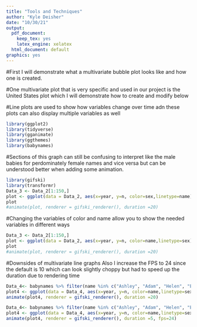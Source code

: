 ---
title: "Tools and Techniques"
author: "Kyle Deisher"
date: "10/30/21"
output:
  pdf_document:
    keep_tex: yes
    latex_engine: xelatex
  html_document: default
graphics: yes
---

#First I will demonstrate what a multivariate bubble plot looks like and how one is created.




#One multivariate plot that is very specific and used in our project is the United States plot which I will demonstrate how to create and modify below


#Line plots are used to show how variables change over time adn these plots can also display multiple variables as well

```{r}
library(ggplot2)
library(tidyverse)
library(gganimate)
library(ggthemes)
library(babynames)
```


#Sections of this graph can still be confusing to interpret like the male babies for perdominately female names and vice versa but can be understood better when adding some animation.

```{r}
library(gifski)
library(transformr)
Data_3 <- Data_2[1:150,]
plot <- ggplot(data = Data_2, aes(x=year, y=n, color=sex,linetype=name)) + geom_line(size=1.2)+ xlab("Year") + ylab("Number of Babies") + ggtitle("Number of Babieswith the names Ashley, Adam, or Helen") + theme(axis.text.x = element_text(size=16), axis.title.x = element_text(size=18), axis.text.y = element_text(size=16), axis.title.y = element_text(size=18), legend.text = element_text(size=16), legend.key.size = unit(1,'cm'), legend.title = element_text(size=16), plot.title = element_text(size=14))
plot
#animate(plot, renderer = gifski_renderer(), duration =20)
```








#Changing the variables of color and name allow you to show the needed variables in different ways

```{r}
Data_3 <- Data_2[1:150,]
plot <- ggplot(data = Data_2, aes(x=year, y=n, color=name,linetype=sex)) + geom_line(size=1.2)+ xlab("Year") + ylab("Number of Babies") + ggtitle("Number of Babies with the names Ashley, Adam, or Helen") + theme(axis.text.x = element_text(size=16), axis.title.x = element_text(size=18), axis.text.y = element_text(size=16), axis.title.y = element_text(size=18), legend.text = element_text(size=16), legend.key.size = unit(1,'cm'), legend.title = element_text(size=16), plot.title = element_text(size=14))
plot
#animate(plot, renderer = gifski_renderer(), duration =20)
```




















#Downsides of multivariate line graphs Also I increase the FPS to 24 since the default is 10 which can look slightly choppy but had to speed up the duration due to rendering time
```{r}
Data_4<- babynames %>% filter(name %in% c("Ashley", "Adam", "Helen", "Ethan", "Tom", "John", "Michelle", "Jane"))
plot4 <- ggplot(data = Data_4, aes(x=year, y=n, color=name,linetype=sex)) + geom_line(size=1.2) + transition_reveal(year)+ xlab("Year") + ylab("Number of Babies") + ggtitle("Number of Babies over the years") + theme(axis.text.x = element_text(size=16), axis.title.x = element_text(size=18), axis.text.y = element_text(size=16), axis.title.y = element_text(size=18), legend.text = element_text(size=16), legend.key.size = unit(1,'cm'), legend.title = element_text(size=16), plot.title = element_text(size=14))
animate(plot4, renderer = gifski_renderer(), duration =20)
```





















```{r}
Data_4<- babynames %>% filter(name %in% c("Ashley", "Adam", "Helen", "Ethan", "Tom", "John", "Michelle", "Jane"))
plot4 <- ggplot(data = Data_4, aes(x=year, y=n, color=name,linetype=sex)) + geom_line(size=1.2) + transition_reveal(year)+ xlab("Year") + ylab("Number of Babies") + ggtitle("Number of Babies over the years") + theme(axis.text.x = element_text(size=16), axis.title.x = element_text(size=18), axis.text.y = element_text(size=16), axis.title.y = element_text(size=18), legend.text = element_text(size=16), legend.key.size = unit(1,'cm'), legend.title = element_text(size=16), plot.title = element_text(size=14))
animate(plot4, renderer = gifski_renderer(), duration =5, fps=24)
```